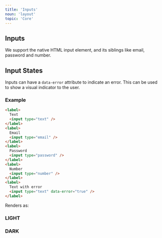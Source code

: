 ```yaml
---
title: 'Inputs'
noun: 'layout'
topic: 'Core'
---
```

<article class="column-l surface">

# Inputs

We support the native HTML input element, and its siblings like email, password and number.

## Input States

Inputs can have a `data-error` attribute to indicate an error. This can be used to show a visual indicator to the user.

### Example


```html
<label>
  Text
  <input type="text" />
</label>
<label>
  Email
  <input type="email" />
</label>
<label>
  Password
  <input type="password" />
</label>
<label>
  Number
  <input type="number" />
</label>
<label>
  Text with error
  <input type="text" data-error="true" />
</label>
```

Renders as:

<div class="grid two-col">
  <div class="light border border-radius p-1 surface">
    <h3>LIGHT</h3>
    <InputStatesDemo />
  </div>
  <div class="dark border border-radius p-1 surface">
    <h3>DARK</h3>
    <InputStatesDemo />
  </div>
</div>

</article>